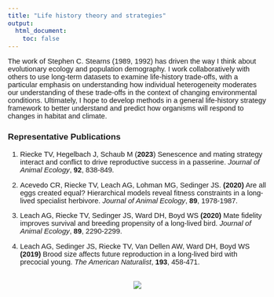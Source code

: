 ```yaml
---
title: "Life history theory and strategies"
output: 
  html_document:
    toc: false
---
```


<style type="text/css">
  body{
  font-family: Helvetica;
  font-size: 11pt;
}
</style>

The work of Stephen C. Stearns (1989, 1992) has driven the way I think about evolutionary ecology and population demography. I work collaboratively with others to use long-term datasets to examine life-history trade-offs, with a particular emphasis on understanding how individual heterogeneity moderates our understanding of these trade-offs in the context of changing environmental conditions. Ultimately, I hope to develop methods in a general life-history strategy framework to better understand and predict how organisms will respond to changes in habitat and climate.



### Representative Publications
1. Riecke TV, Hegelbach J, Schaub M (**2023**) Senescence and mating strategy interact and conflict to drive reproductive success in a passerine. *Journal of Animal Ecology*, **92**, 838-849. 

2. Acevedo CR, Riecke TV, Leach AG, Lohman MG, Sedinger JS. **(2020)** Are all eggs created equal? Hierarchical models reveal fitness constraints in a long-lived specialist herbivore. *Journal of Animal Ecology*, **89**, 1978-1987.

3. Leach AG, Riecke TV, Sedinger JS, Ward DH, Boyd WS **(2020)** Mate fidelity improves survival and breeding propensity of a long-lived bird. *Journal of Animal Ecology*, **89**, 2290-2299.

4. Leach AG, Sedinger JS, Riecke TV, Van Dellen AW, Ward DH, Boyd WS **(2019)** Brood size affects future reproduction in a long-lived bird with precocial young. *The American Naturalist*, **193**, 458-471.

\  
<center>
![](./images/egg_position.png)
</center>
